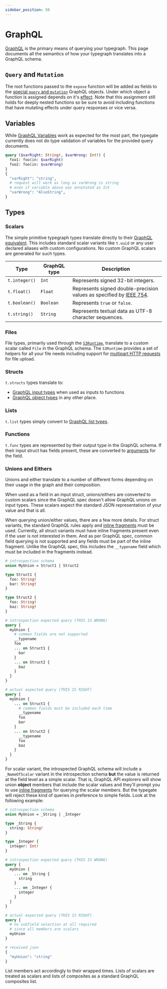 ```yaml
---
sidebar_position: 50
---
```


# GraphQL

[GraphQL](https://graphql.org/) is the primary means of querying your typegraph. 
This page documents all the semantics of how your typegraph translates into a GraphQL schema.

## `Query` and `Mutation`

The root functions passed to the `expose` function will be added as fields to the [special `query` and `mutation`](https://graphql.org/learn/schema/#the-query-and-mutation-types) GraphQL objects.
Under which object a function is assigned depends on it's [effect](/docs/reference/types/functions).
Note that this assignment still holds for deeply nested functions so be sure to avoid including functions that have mutating effects under query responses or vice versa.

## Variables

While [GraphQL Variables](https://graphql.org/learn/queries/#variables) work as expected for the most part, the typegate currently does not do type validation of variables for the provided query documents.

```graphql
query ($varRight: String!, $varWrong: Int!) {
  foo1: foo(in: $varRight)
  foo2: foo(in: $varWrong)
}
{
  "varRight": "string",
  # request will work as long as varWrong is string
  # even if variable above was annotated as Int
  "varWrong": "AlsoString",
}
```

## Types

### Scalars

The simple primitive typegraph types translate directly to their [GraphQL equivalent](https://graphql.org/learn/schema/#scalar-types).
This includes standard scalar variants like `t.uuid` or any user declared aliases with custom configurations.
No custom GraphQL scalars are generated for such types.


| Type                       | GraphQL type | Description                                                                                                   |
| -------------------------- | ------------ | ------------------------------------------------------------------------------------------------------------- |
| `t.integer()` | `Int`        | Represents signed 32-bit integers.                                                                            |
| `t.float()`     | `Float`      | Represents signed double-precision values as specified by [IEEE 754](https://en.wikipedia.org/wiki/IEEE_754). |
| `t.boolean()` | `Boolean`    | Represents `true` or `false`.                                                                                 |
| `t.string()`   | `String`     | Represents textual data as UTF-8 character sequences.                                                         |

### Files

File types, primarily used through the [`S3Runtime`](/docs/reference/runtimes/s3), translate to a custom scalar called `File` in the GraphQL schema.
The `S3Runtime` provides a set of helpers for all your file needs including support for [multipart HTTP requests](/docs/guides/files-upload) for file upload.

### Structs

`t.structs` types translate to:
- [GraphQL input types](https://graphql.org/learn/schema/#input-types) when used as inputs to functions
- [GraphQL object types](https://graphql.org/learn/schema/#object-types-and-fields) in any other place.

### Lists

`t.list` types simply convert to [GraphQL list types](https://graphql.org/learn/schema/#lists-and-non-null).

### Functions

`t.func` types are represented by their output type in the GraphQL schema. 
If their input struct has fields present, these are converted to [arguments](https://graphql.org/learn/schema/#arguments) for the field.

### Unions and Eithers

Unions and either translate to a number of different forms depending on their usage in the graph and their composition.

When used as a field in an input struct, unions/eithers are converted to custom scalars since the GraphQL spec doesn't allow GraphQL unions on input types.
These scalars expect the standard JSON representation of your value and that is all.

When querying union/either values, there are a few more details.
For struct variants, the standard GraphQL rules apply and [inline fragments](https://graphql.org/learn/queries/#inline-fragments) must be used.
Currently, all struct variants must have inline fragments present even if the user is not interested in them.
And as per GraphQL spec, common field querying is not supported and any fields must be part of the inline fragment. 
Unlike the GraphQL spec, this includes the `__typename` field which must be included in the fragments instead.

```graphql
# introspection schema
union MyUnion = Struct1 | Struct2

type Struct1 {
  foo: String!
  bar: String!
}

type Struct2 {
  foo: String!
  baz: String!
}

# introspection expected query (THIS IS WRONG)
query {
  myUnion {
    # common fields are not supported
    __typename
    foo
    ... on Struct1 {
      bar
    }
    ... on Struct2 {
      baz
    }
  }
}

# actual expected query (THIS IS RIGHT)
query {
  myUnion {
    ... on Struct1 {
      # common fields must be included each time
      __typename
      foo
      bar
    }
    ... on Struct2 {
      __typename
      foo
      baz
    }
  }
}
```

For scalar variant, the introspected GraphQL schema will include a `_NameOfScalar` variant in the introspection schema **but** the value is returned at the field level as a simple scalar.
That is, GraphQL API explorers will show union __object__ members that include the scalar values and they'll prompt you to use [inline fragments](https://graphql.org/learn/queries/#inline-fragments) for querying the scalar members.
But the typegate will reject these kind of queries in preference to simple fields.
Look at the following example:

```graphql
# introspection schema
union MyUnion = _String | _Integer

type _String {
  string: String!
}

type _Integer {
  integer: Int!
}

# introspection expected query (THIS IS WRONG)
query {
  myUnion {
    ... on _String {
      string
    }
    ... on _Integer {
      integer
    }
  }
}

# actual expected query (THIS IS RIGHT)
query {
  # no subfield selection at all required
  # since all members are scalars
  myUnion
}

# received json
{
  "myUnion": "string"
}
```

List members act accordingly to their wrapped times. 
Lists of scalars are treated as scalars and lists of composites as a standard GraphQL composites list.
